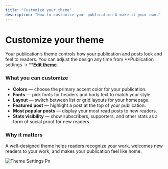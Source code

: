 ```yaml
---
title: "Customize your theme"
description: "How to customize your publication & make it your own."
---
```


# **Customize your theme**

Your publication’s theme controls how your publication and posts look and feel to readers. You can adjust the design any time from \*\*Publication settings → \*\*[**Edit theme**](https://paragraph.com/settings/theme).

### **What you can customize**

- **Colors** — choose the primary accent color for your publication.
- **Fonts** — pick fonts for headers and body text to match your style.
- **Layout** — switch between list or grid layouts for your homepage.
- **Featured post** — highlight a post at the top of your publication.
- **Most popular posts** — display your most read posts to new readers.
- **Stats visibility** — show subscribers, supporters, and other stats as a form of social proof for new readers.

### **Why it matters**

A well-designed theme helps readers recognize your work, welcomes new readers to your work, and makes your publication feel like home.

![Theme Settings Pn](/images/theme-settings.png)